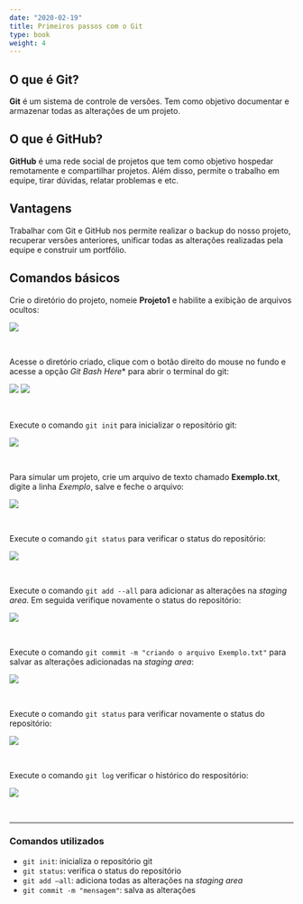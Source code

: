 ```yaml
---
date: "2020-02-19"
title: Primeiros passos com o Git
type: book
weight: 4
---
```


## O que é Git?

<b>Git</b> é um sistema de controle de versões. Tem como objetivo documentar e armazenar todas as alterações de um projeto.

## O que é GitHub?

<b>GitHub</b> é uma rede social de projetos que tem como objetivo hospedar remotamente e compartilhar projetos. Além disso, permite o trabalho em equipe, tirar dúvidas, relatar problemas e etc.

## Vantagens

Trabalhar com Git e GitHub nos permite realizar o backup do nosso projeto, recuperar versões anteriores, unificar todas as alterações realizadas pela equipe e construir um portfólio.

## Comandos básicos

Crie o diretório do projeto, nomeie <b>Projeto1</b> e habilite a exibição de arquivos ocultos:

![](/courses/git-for-windows/img/git-commands-001.png)

<br>

Acesse o diretório criado, clique com o botão direito do mouse no fundo e acesse a opção *Git Bash Here*</b>* para abrir o terminal do git:

![](/courses/git-for-windows/img/git-commands-002.png)
![](/courses/git-for-windows/img/git-commands-003.png)

<br>

Execute o comando `git init` para inicializar o repositório git:

![](/courses/git-for-windows/img/git-commands-004.png)

<br>

Para simular um projeto, crie um arquivo de texto chamado <b>Exemplo.txt</b>, digite a linha <i>Exemplo</i>, salve e feche o arquivo:

![](/courses/git-for-windows/img/git-commands-005.png)

<br>

Execute o comando `git status` para verificar o status do repositório:

![](/courses/git-for-windows/img/git-commands-006.png)

<br>

Execute o comando `git add --all` para adicionar as alterações na <i>staging area</i>. Em seguida verifique novamente o status do repositório:

![](/courses/git-for-windows/img/git-commands-007.png)

<br>

Execute o comando `git commit -m "criando o arquivo Exemplo.txt"` para salvar as alterações adicionadas na <i>staging area</i>:

![](/courses/git-for-windows/img/git-commands-008.png)

<br>

Execute o comando `git status` para verificar novamente o status do repositório:

![](/courses/git-for-windows/img/git-commands-009.png)

<br>

Execute o comando `git log` verificar o histórico do respositório:

![](/courses/git-for-windows/img/git-commands-010.png)

<br>

<hr>

### Comandos utilizados
* `git init`: inicializa o repositório git
* `git status`: verifica o status do repositório
* `git add –all`: adiciona todas as alterações na <i>staging area</i>
* `git commit -m "mensagem"`: salva as alterações
